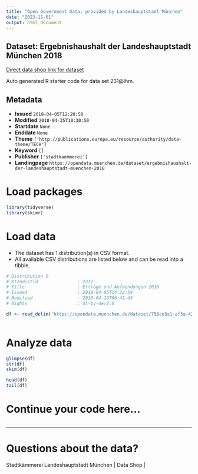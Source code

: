 ```yaml
---
title: "Open Government Data, provided by Landeshauptstadt München"
date: "2023-11-01"
output: html_document
---
```


## Dataset: Ergebnishaushalt der Landeshauptstadt München 2018

[Direct data shop link for dataset](https://opendata.muenchen.de/dataset/ergebnishaushalt-der-landeshauptstadt-muenchen-2018)

Auto generated R starter code for data set 231@lhm.

## Metadata

- **Issued** `2018-04-05T12:20:50`
- **Modified** `2018-04-25T10:30:50`
- **Startdate** `None`
- **Enddate** `None`
- **Theme** `['http://publications.europa.eu/resource/authority/data-theme/TECH']`
- **Keyword** `[]`
- **Publisher** `['stadtkaemmerei']`
- **Landingpage** `https://opendata.muenchen.de/dataset/ergebnishaushalt-der-landeshauptstadt-muenchen-2018`


# Load packages

```r

library(tidyverse)
library(skimr)

```

# Load data

-   The dataset has 1 distribution(s) in CSV format.
-   All available CSV distributions are listed below and can be read into a tibble.

```r

# Distribution 0
# Ktzhdistid               : 2311
# Title                    : Erträge und Aufwendungen 2018
# Issued                   : 2018-04-05T14:22:34
# Modified                 : 2018-04-16T06:41:43
# Rights                   : dl-by-de/2.0

df <- read_delim('https://opendata.muenchen.de/dataset/758ce3a1-af3a-42b7-85bb-3706b149a280/resource/f7677905-4dcb-4c7f-bffa-223def960082/download/180404lhmertragaufwand2018.csv')



```

# Analyze data

```r

glimpse(df)
str(df)
skim(df)

head(df)
tail(df)

```

# Continue your code here...

```r

```

------------------------------------------------------------------------

# Questions about the data?

Stadtkämmerei Landeshauptstadt München | Data Shop | 
